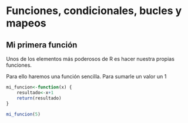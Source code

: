 
# Funciones, condicionales, bucles y mapeos

## Mi primera función

Unos de los elementos más poderosos de R es hacer nuestra propias funciones.

Para ello haremos una función sencilla. Para sumarle un valor un 1

```r
mi_funcion<-function(x) {
    resultado<-x+1
    return(resultado)
}

mi_funcion(5)
```

